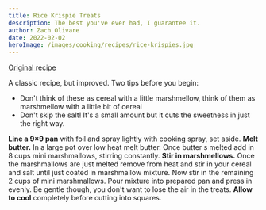 ```yaml
---
title: Rice Krispie Treats
description: The best you've ever had, I guarantee it.
author: Zach Olivare
date: 2022-02-02
heroImage: /images/cooking/recipes/rice-krispies.jpg
---
```


[Original recipe](https://cookiesandcups.com/perfect-rice-krispie-treat-recipe/)

A classic recipe, but improved. Two tips before you begin:

- Don't think of these as cereal with a little marshmellow, think of them as marshmellow with a little bit of cereal
- Don't skip the salt! It's a small amount but it cuts the sweetness in just the right way.

<ScalingTable>
  <Ingredient name="Butter" massInGrams={73} volume={5} volumeUnit="tbsp" />
  <Ingredient name="Crispie cereal" massInGrams={175} volume={6} volumeUnit="cups" />
  <Ingredient
    name="Marshmellows"
    massInGrams={415}
    volume={8}
    volumeUnit="cups"
    scalePercent={100}
  />
  <Ingredient name="Mini marshmellows" massInGrams={100} volume={2} volumeUnit="cups" />
  <Ingredient name="Salt" massInGrams={1.2} volume={0.5} volumeUnit="tsp" />
</ScalingTable>

<Instructions>
  <Step>
    <b>Line a 9×9 pan</b> with foil and spray lightly with cooking spray, set aside.
  </Step>
  <Step>
    <b>Melt butter.</b> In a large pot over low heat melt butter. Once butter s melted add in 8 cups
    mini marshmallows, stirring constantly.
  </Step>
  <Step>
    <b>Stir in marshmellows.</b> Once the marshmallows are just melted remove from heat and stir in
    your cereal and salt until just coated in marshmallow mixture. Now stir in the remaining 2 cups
    of mini marshmallows.
  </Step>
  <Step>
    Pour mixture into prepared pan and press in evenly. Be gentle though, you don't want to lose the
    air in the treats.
  </Step>
  <Step>
    <b>Allow to cool</b> completely before cutting into squares.
  </Step>
</Instructions>

